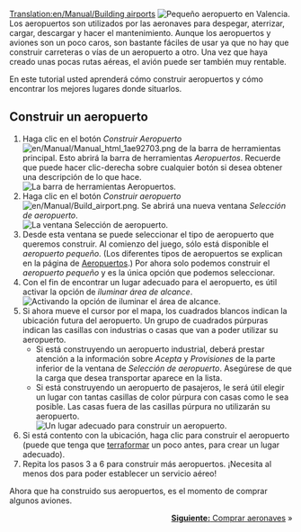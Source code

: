 [[Translation:en/Manual/Building airports]]
{{es/Manual/Tutorial/Tutorial}}
[[File:es/Manual/Build-airport-1.png|frame|none|Pequeño aeropuerto en Valencia.]]
Los aeropuertos son utilizados por las aeronaves para despegar, aterrizar, cargar, descargar y hacer el mantenimiento. Aunque los aeropuertos y aviones son un poco caros, son bastante fáciles de usar ya que no hay que construir carreteras o vías de un aeropuerto a otro. Una vez que haya creado unas pocas rutas aéreas, el avión puede ser también muy rentable.

En este tutorial usted aprenderá cómo construir aeropuertos y cómo encontrar los mejores lugares donde situarlos.

==Construir un aeropuerto==
# Haga clic en el botón ''Construir Aeropuerto'' [[File:en/Manual/Manual html 1ae92703.png]] de la barra de herramientas principal. Esto abrirá la barra de herramientas ''Aeropuertos''. Recuerde que puede hacer clic-derecha sobre cualquier botón si desea obtener una descripción de lo que hace.<br/>[[File:es/Manual/Airport construction.png|frame|none|La barra de herramientas Aeropuertos.]]
# Haga clic en el botón ''Construir aeropuerto'' [[File:en/Manual/Build airport.png]]. Se abrirá una nueva ventana ''Selección de aeropuerto''.<br/>[[File:es/Manual/Build-airport-2.png|frame|none|La ventana Selección de aeropuerto.]]
# Desde esta ventana se puede seleccionar el tipo de aeropuerto que queremos construir. Al comienzo del juego, sólo está disponible el ''aeropuerto pequeño''. (Los diferentes tipos de aeropuertos se explican en la página de [[es/Manual/Aeropuertos|Aeropuertos]].) Por ahora solo podemos construir el ''aeropuerto pequeño'' y es la única opción que podemos seleccionar.
# Con el fin de encontrar un lugar adecuado para el aeropuerto, es útil activar la opción de ''iluminar área de alcance''.<br/>[[File:es/Manual/Coverage-area-highlight.png|frame|none|Activando la opción de iluminar el área de alcance.]]
# Si ahora mueve el cursor por el mapa, los cuadrados blancos indican la ubicación futura del aeropuerto. Un grupo de cuadrados púrpuras indican las casillas con industrias o casas que van a poder utilizar su aeropuerto.
#* Si está construyendo un aeropuerto industrial, deberá prestar atención a la información sobre ''Acepta'' y ''Provisiones'' de la parte inferior de la ventana de ''Selección de aeropuerto''. Asegúrese de que la carga que desea transportar aparece en la lista.
#* Si está construyendo un aeropuerto de pasajeros, le será útil elegir un lugar con tantas casillas de color púrpura con casas como le sea posible. Las casas fuera de las casillas púrpura no utilizarán su aeropuerto.<br/>[[File:es/Manual/Build-airport-3.png|frame|none|Un lugar adecuado para construir un aeropuerto.]]
# Si está contento con la ubicación, haga clic para construir el aeropuerto (puede que tenga que [[es/Manual/Paisaje|terraformar]] un poco antes, para crear un lugar adecuado).
# Repita los pasos 3 a 6 para construir más aeropuertos. ¡Necesita al menos dos para poder establecer un servicio aéreo!

Ahora que ha construido sus aeropuertos, es el momento de comprar algunos aviones.

<span style="float: right">[[es/Manual/Comprar aeronaves|'''Siguiente:''' Comprar aeronaves]] &raquo;</span>